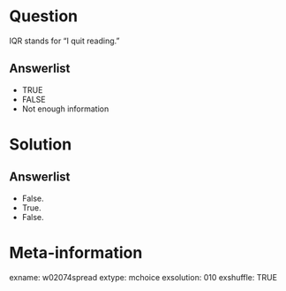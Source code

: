 Question
========
IQR stands for "I quit reading."

Answerlist
----------
* TRUE
* FALSE
* Not enough information


Solution
========

Answerlist
----------
* False.
* True.
* False.


Meta-information
================
exname: w02074spread
extype: mchoice
exsolution: 010
exshuffle: TRUE